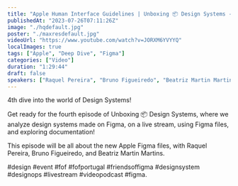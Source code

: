 ```yaml
---
title: "Apple Human Interface Guidelines | Unboxing 📦 Design Systems - Episode 4"
publishedAt: "2023-07-26T07:11:26Z"
image: "./hqdefault.jpg"
poster: "./maxresdefault.jpg"
videoUrl: "https://www.youtube.com/watch?v=JORXM6YVYYQ"
localImages: true
tags: ["Apple", "Deep Dive", "Figma"]
categories: ["Video"]
duration: "1:29:44"
draft: false
speakers: ["Raquel Pereira", "Bruno Figueiredo", "Beatriz Martin Martins"]
---
```


4th dive into the world of Design Systems!

Get ready for the fourth episode of Unboxing 📦 Design Systems, where we analyze design systems made on Figma, on a live stream, using Figma files, and exploring documentation!

This episode will be all about the new Apple Figma files, with Raquel Pereira, Bruno Figueiredo, and Beatriz Martin Martins.

#design #event #fof #fofportugal #friendsoffigma #designsystem #designops #livestream #videopodcast #figma.
